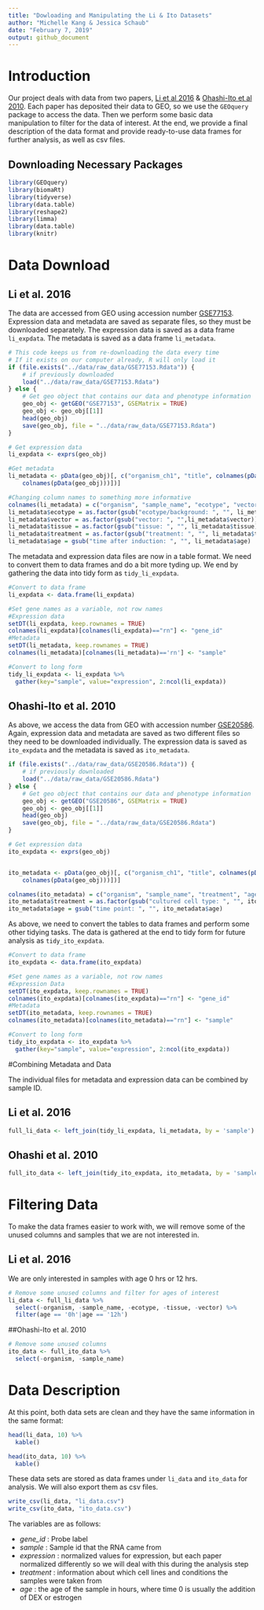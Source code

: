 ```yaml
---
title: "Dowloading and Manipulating the Li & Ito Datasets"
author: "Michelle Kang & Jessica Schaub"
date: "February 7, 2019"
output: github_document
---
```

# Introduction

Our project deals with data from two papers, [Li et al 2016](http://www.plantphysiol.org/content/172/2/1334.long) & [Ohashi-Ito et al 2010](http://www.plantcell.org/content/22/10/3461.long#sec-14). 
Each paper has deposited their data to GEO, so we use the `GEOquery` package to access the data. 
Then we perform some basic data manipulation to filter for the data of interest. 
At the end, we provide a final description of the data format and provide ready-to-use data frames for further analysis, as well as csv files.

## Downloading Necessary Packages

```r
library(GEOquery)
library(biomaRt)
library(tidyverse)
library(data.table)
library(reshape2)
library(limma)
library(data.table)
library(knitr)
```

# Data Download

## Li et al. 2016

The data are accessed from GEO using accession number [GSE77153](https://www.ncbi.nlm.nih.gov/geo/query/acc.cgi?acc=GSE77153).
Expression data and metadata are saved as separate files, so they must be downloaded separately.
The expression data is saved as a data frame `li_expdata`.
The metadata is saved as a data frame `li_metadata`.

```r
# This code keeps us from re-downloading the data every time
# If it exists on our computer already, R will only load it
if (file.exists("../data/raw_data/GSE77153.Rdata")) {
    # if previously downloaded
    load("../data/raw_data/GSE77153.Rdata")
} else {
    # Get geo object that contains our data and phenotype information
    geo_obj <- getGEO("GSE77153", GSEMatrix = TRUE)
    geo_obj <- geo_obj[[1]]
    head(geo_obj)
    save(geo_obj, file = "../data/raw_data/GSE77153.Rdata")
}

# Get expression data
li_expdata <- exprs(geo_obj)

#Get metadata
li_metadata <- pData(geo_obj)[, c("organism_ch1", "title", colnames(pData(geo_obj))[grep("characteristics", 
    colnames(pData(geo_obj)))])]

#Changing column names to something more informative
colnames(li_metadata) = c("organism", "sample_name", "ecotype", "vector", "tissue", "treatment", "age")
li_metadata$ecotype = as.factor(gsub("ecotype/background: ", "", li_metadata$ecotype))
li_metadata$vector = as.factor(gsub("vector: ", "",li_metadata$vector))
li_metadata$tissue = as.factor(gsub("tissue: ", "", li_metadata$tissue))
li_metadata$treatment = as.factor(gsub("treatment: ", "", li_metadata$treatment))
li_metadata$age = gsub("time after induction: ", "", li_metadata$age)

```

The metadata and expression data files are now in a table format. We need to convert them to data frames and do a bit more tyding up. We end by gathering the data into tidy form as `tidy_li_expdata`.

```r
#Convert to data frame
li_expdata <- data.frame(li_expdata)

#Set gene names as a variable, not row names
#Expression data
setDT(li_expdata, keep.rownames = TRUE)
colnames(li_expdata)[colnames(li_expdata)=="rn"] <- "gene_id"
#Metadata
setDT(li_metadata, keep.rownames = TRUE)
colnames(li_metadata)[colnames(li_metadata)=='rn'] <- "sample"

#Convert to long form
tidy_li_expdata <- li_expdata %>% 
  gather(key="sample", value="expression", 2:ncol(li_expdata))
```

## Ohashi-Ito et al. 2010

As above, we access the data from GEO with accession number [GSE20586](https://www.ncbi.nlm.nih.gov/geo/query/acc.cgi?acc=GSM517080).
Again, expression data and metadata are saved as two different files so they need to be downloaded individually.
The expression data is saved as `ito_expdata` and the metadata is saved as `ito_metadata`.

```r
if (file.exists("../data/raw_data/GSE20586.Rdata")) {
    # if previously downloaded
    load("../data/raw_data/GSE20586.Rdata")
} else {
    # Get geo object that contains our data and phenotype information
    geo_obj <- getGEO("GSE20586", GSEMatrix = TRUE)
    geo_obj <- geo_obj[[1]]
    head(geo_obj)
    save(geo_obj, file = "../data/raw_data/GSE20586.Rdata")
}

# Get expression data
ito_expdata <- exprs(geo_obj)


ito_metadata <- pData(geo_obj)[, c("organism_ch1", "title", colnames(pData(geo_obj))[grep("characteristics", 
    colnames(pData(geo_obj)))])]

colnames(ito_metadata) = c("organism", "sample_name", "treatment", "age")
ito_metadata$treatment = as.factor(gsub("cultured cell type: ", "", ito_metadata$treatment))
ito_metadata$age = gsub("time point: ", "", ito_metadata$age)

```

As above, we need to convert the tables to data frames and perform some other tidying tasks.
The data is gathered at the end to tidy form for future analysis as `tidy_ito_expdata`.

```r
#Convert to data frame
ito_expdata <- data.frame(ito_expdata)

#Set gene names as a variable, not row names
#Expression Data
setDT(ito_expdata, keep.rownames = TRUE)
colnames(ito_expdata)[colnames(ito_expdata)=="rn"] <- "gene_id"
#Metadata
setDT(ito_metadata, keep.rownames = TRUE)
colnames(ito_metadata)[colnames(ito_metadata)=="rn"] <- "sample"

#Convert to long form
tidy_ito_expdata <- ito_expdata %>% 
  gather(key="sample", value="expression", 2:ncol(ito_expdata))
```

#Combining Metadata and Data 

The individual files for metadata and expression data can be combined by sample ID.

## Li et al. 2016

```r
full_li_data <- left_join(tidy_li_expdata, li_metadata, by = 'sample')
```


## Ohashi et al. 2010

```r
full_ito_data <- left_join(tidy_ito_expdata, ito_metadata, by = 'sample')
```


# Filtering Data

To make the data frames easier to work with, we will remove some of the unused columns and samples that we are not interested in.

## Li et al. 2016

We are only interested in samples with age 0 hrs or 12 hrs.

```r
# Remove some unused columns and filter for ages of interest
li_data <- full_li_data %>% 
  select(-organism, -sample_name, -ecotype, -tissue, -vector) %>% 
  filter(age == '0h'|age == '12h')
```


##Ohashi-Ito et al. 2010

```r
# Remove some unused columns
ito_data <- full_ito_data %>% 
  select(-organism, -sample_name)
```

# Data Description

At this point, both data sets are clean and they have the same information in the same format:

```r
head(li_data, 10) %>% 
  kable()

head(ito_data, 10) %>% 
  kable()
```

These data sets are stored as data frames under `li_data` and `ito_data` for analysis.
We will also export them as csv files.

```r
write_csv(li_data, "li_data.csv")
write_csv(ito_data, "ito_data.csv")
```

The variables are as follows:

- *gene_id* : Probe label
- *sample* : Sample id that the RNA came from
- *expression* : normalized values for expression, but each paper normalized differently so we will deal with this during the analysis step
- *treatment* : information about which cell lines and conditions the samples were taken from
- *age* : the age of the sample in hours, where time 0 is usually the addition of DEX or estrogen
